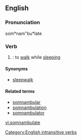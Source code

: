 ==English==

===Pronunciation===
som*nam"bu*late

===Verb===
{{en-infl-reg-other-e|somnambulat|e}}

# {{intransitive}}: to [[walk]] while [[sleep]]ing

====Synonyms====
*[[sleepwalk]]

====Related terms====
* [[somnambular]]
* [[somnambulation]]
* [[somnambulator]]

[[Category:English intransitive verbs]]

[[vi:somnambulate]]